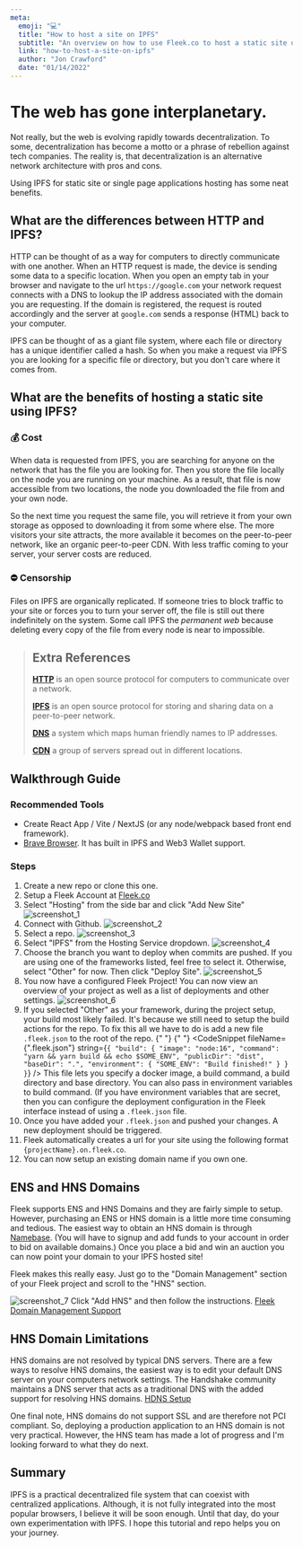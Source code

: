 ```yaml
---
meta:
  emoji: "💻"
  title: "How to host a site on IPFS"
  subtitle: "An overview on how to use Fleek.co to host a static site on IPFS."
  link: "how-to-host-a-site-on-ipfs"
  author: "Jon Crawford"
  date: "01/14/2022"
---
```







<PostHeader info={{...attributes.meta}}/>

# The web has gone interplanetary.

Not really, but the web is evolving rapidly towards decentralization.
To some, decentralization has become a motto or a phrase of rebellion against tech companies.
The reality is, that decentralization is an alternative network architecture with pros and cons.

Using IPFS for static site or single page applications hosting has some neat benefits.

## What are the differences between HTTP and IPFS?

HTTP can be thought of as a way for computers to directly communicate with one another. When an HTTP request is made, the device is sending some data to a specific location.
When you open an empty tab in your browser and navigate to the url `https://google.com` your network request connects with a DNS to lookup the IP address associated with the domain you are requesting.
If the domain is registered, the request is routed accordingly and the server at `google.com` sends a response (HTML) back to your computer.

IPFS can be thought of as a giant file system, where each file or directory has a unique identifier called a hash. So when you make a request via IPFS you are looking for a specific file or directory, but you don't care where it comes from.

## What are the benefits of hosting a static site using IPFS?

### 💰 Cost

When data is requested from IPFS, you are searching for anyone on the network that has the file you are looking for.
Then you store the file locally on the node you are running on your machine.
As a result, that file is now accessible from two locations, the node you downloaded the file from and your own node.

So the next time you request the same file, you will retrieve it from your own storage as opposed to downloading it from some where else.
The more visitors your site attracts, the more available it becomes on the peer-to-peer network, like an organic peer-to-peer CDN.
With less traffic coming to your server, your server costs are reduced.

### ⛔️ Censorship

Files on IPFS are organically replicated. If someone tries to block traffic to your site or forces you to turn your server off, the file is still out there indefinitely on the system.
Some call IPFS the _permanent web_ because deleting every copy of the file from every node is near to impossible.

> ## Extra References
>
> **[HTTP](https://developer.mozilla.org/en-US/docs/Web/HTTP)** is an open source protocol for computers to communicate over a network.
>
> **[IPFS](https://ipfs.io/)** is an open source protocol for storing and sharing data on a peer-to-peer network.
>
> **[DNS](https://developer.mozilla.org/en-US/docs/Glossary/DNS)** a system which maps human friendly names to IP addresses.
>
> **[CDN](https://developer.mozilla.org/en-US/docs/Glossary/CDN)** a group of servers spread out in different locations.

## Walkthrough Guide

### Recommended Tools

- Create React App / Vite / NextJS (or any node/webpack based front end framework).
- [Brave Browser](https://brave.com/). It has built in IPFS and Web3 Wallet support.

### Steps

1. Create a new repo or clone this one. <a alt="github repo" rel="noreferrer" href="https://github.com/jonathantcrawford/blog/tree/fleek" target="_blank"><FontAwesomeIcon icon={faGithub}/></a>
2. Setup a Fleek Account at [Fleek.co](https://fleek.co/)
3. Select "Hosting" from the side bar and click "Add New Site"
   <img
     alt="screenshot_1"
     src="/static/images/blog/how-to-host-a-site-on-ipfs/screenshot_1.webp"
   />
4. Connect with Github.
   <img
     alt="screenshot_2"
     src="/static/images/blog/how-to-host-a-site-on-ipfs/screenshot_2.webp"
   />
5. Select a repo.
   <img
     alt="screenshot_3"
     src="/static/images/blog/how-to-host-a-site-on-ipfs/screenshot_3.webp"
   />
6. Select "IPFS" from the Hosting Service dropdown.
   <img
     alt="screenshot_4"
     src="/static/images/blog/how-to-host-a-site-on-ipfs/screenshot_4.webp"
   />
7. Choose the branch you want to deploy when commits are pushed.
   If you are using one of the frameworks listed, feel free to select it. Otherwise, select "Other" for now. Then click "Deploy Site".
   <img
     alt="screenshot_5"
     src="/static/images/blog/how-to-host-a-site-on-ipfs/screenshot_5.webp"
   />
8. You now have a configured Fleek Project! You can now view an overview of your project as well as a list of deployments and other settings.
   <img
     alt="screenshot_6"
     src="/static/images/blog/how-to-host-a-site-on-ipfs/screenshot_6.webp"
   />
9. If you selected "Other" as your framework, during the project setup, your build most likely failed. It's because we still need to setup the build actions for the repo.
   To fix this all we have to do is add a new file `.fleek.json` to the root of the repo.
   {" "}
   {" "}
   <CodeSnippet
     fileName={".fleek.json"}
     string={`{
    "build": {
        "image": "node:16",
        "command": "yarn && yarn build && echo $SOME_ENV",
        "publicDir": "dist",
        "baseDir": ".",
        "environment": {
            "SOME_ENV": "Build finished!"
        }
    }
}`}
   />
   This file lets you specify a docker image, a build command, a build directory
   and base directory. You can also pass in environment variables to build
   command. (If you have environment variables that are secret, then you can
   configure the deployment configuration in the Fleek interface instead of
   using a `.fleek.json` file.
10. Once you have added your `.fleek.json` and pushed your changes. A new deployment should be triggered.
11. Fleek automatically creates a url for your site using the following format `{projectName}.on.fleek.co`.
12. You can now setup an existing domain name if you own one.

## ENS and HNS Domains

Fleek supports ENS and HNS Domains and they are fairly simple to setup.
However, purchasing an ENS or HNS domain is a little more time consuming and tedious.
The easiest way to obtain an HNS domain is through [Namebase](https://www.namebase.io/).
(You will have to signup and add funds to your account in order to bid on available domains.)
Once you place a bid and win an auction you can now point your domain to your IPFS hosted site!

Fleek makes this really easy. Just go to the "Domain Management" section of your Fleek project and scroll to the "HNS" section.

<img
  alt="screenshot_7"
  src="/static/images/blog/how-to-host-a-site-on-ipfs/screenshot_7.webp"
/>
Click "Add HNS" and then follow the instructions. [Fleek Domain Management Support](https://docs.fleek.co/domain-management/hns-domains/)

## HNS Domain Limitations

HNS domains are not resolved by typical DNS servers.
There are a few ways to resolve HNS domains, the easiest way is to edit your default DNS server on your computers network settings.
The Handshake community maintains a DNS server that acts as a traditional DNS with the added support for resolving HNS domains. [HDNS Setup](https://www.hdns.io/#macos)

One final note, HNS domains do not support SSL and are therefore not PCI compliant.
So, deploying a production application to an HNS domain is not very practical.
However, the HNS team has made a lot of progress and I'm looking forward to what they do next.

## Summary

IPFS is a practical decentralized file system that can coexist with centralized applications.
Although, it is not fully integrated into the most popular browsers, I believe it will be soon enough.
Until that day, do your own experimentation with IPFS. I hope this tutorial and repo helps you on your journey.
